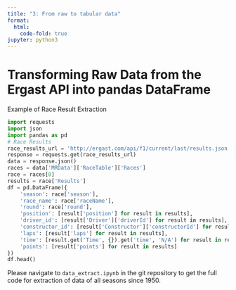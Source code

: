 ```yaml
---
title: "3: From raw to tabular data"
format:
  html:
    code-fold: true
jupyter: python3
---
```


# Transforming Raw Data from the Ergast API into pandas DataFrame


Example of Race Result Extraction
```python
import requests
import json
import pandas as pd
# Race Results
race_results_url = 'http://ergast.com/api/f1/current/last/results.json'
response = requests.get(race_results_url)
data = response.json()
races = data['MRData']['RaceTable']['Races']
race = races[0]
results = race['Results']
df = pd.DataFrame({
    'season': race['season'],
    'race_name': race['raceName'],
    'round': race['round'],
    'position': [result['position'] for result in results],
    'driver_id': [result['Driver']['driverId'] for result in results],
    'constructor_id': [result['Constructor']['constructorId'] for result in results],
    'laps': [result['laps'] for result in results],
    'time': [result.get('Time', {}).get('time', 'N/A') for result in results],
    'points': [result['points'] for result in results]
})
df.head()
```


Please navigate to `data_extract.ipynb` in the git repository to get the full code for extraction of data of all seasons since 1950.